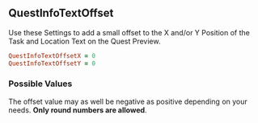 ## QuestInfoTextOffset

Use these Settings to add a small offset to the X and/or Y Position of the Task and Location Text on the Quest Preview.

```ruby
QuestInfoTextOffsetX = 0
QuestInfoTextOffsetY = 0
```

### Possible Values

The offset value may as well be negative as positive depending on your needs. **Only round numbers are allowed**.